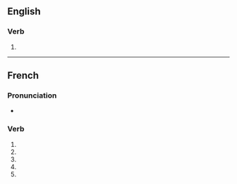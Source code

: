 {{also|initialisé}}
==English==

===Verb===
{{en-verb|initialis}}

# {{standard spelling of|from=non-Oxford British spelling|initialize|lang=en}}

----

==French==

===Pronunciation===
* {{homophones|lang=fr|initialisent|initialises}}

===Verb===
{{head|fr|verb form}}

# {{inflection of|initialiser||1|s|pres|indc|lang=fr}}
# {{inflection of|initialiser||3|s|pres|indc|lang=fr}}
# {{inflection of|initialiser||1|s|pres|subj|lang=fr}}
# {{inflection of|initialiser||3|s|pres|subj|lang=fr}}
# {{inflection of|initialiser||2|s|impr|lang=fr}}